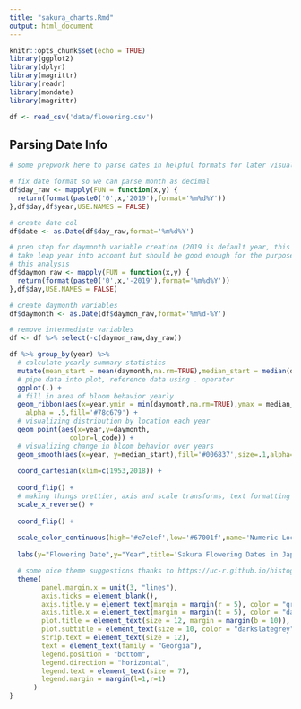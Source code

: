 ```yaml
---
title: "sakura_charts.Rmd"
output: html_document
---
```


```r
knitr::opts_chunk$set(echo = TRUE)
library(ggplot2)
library(dplyr)
library(magrittr)
library(readr)
library(mondate)
library(magrittr)

df <- read_csv('data/flowering.csv')

```
## Parsing Date Info
```r
# some prepwork here to parse dates in helpful formats for later visualization

# fix date format so we can parse month as decimal
df$day_raw <- mapply(FUN = function(x,y) {
  return(format(paste0('0',x,'2019'),format='%m%d%Y'))
},df$day,df$year,USE.NAMES = FALSE) 

# create date col
df$date <- as.Date(df$day_raw,format='%m%d%Y')

# prep step for daymonth variable creation (2019 is default year, this doesn't
# take leap year into account but should be good enough for the purpose of 
# this analysis
df$daymon_raw <- mapply(FUN = function(x,y) {
  return(format(paste0('0',x,'-2019'),format='%m%d%Y'))
},df$day,USE.NAMES = FALSE) 

# create daymonth variables
df$daymonth <- as.Date(df$daymon_raw,format='%m%d-%Y')

# remove intermediate variables
df <- df %>% select(-c(daymon_raw,day_raw))
```

```r

df %>% group_by(year) %>% 
  # calculate yearly summary statistics
  mutate(mean_start = mean(daymonth,na.rm=TRUE),median_start = median(daymonth,na.rm = TRUE)) %>% {
  # pipe data into plot, reference data using . operator
  ggplot(.) +
  # fill in area of bloom behavior yearly
  geom_ribbon(aes(x=year,ymin = min(daymonth,na.rm=TRUE),ymax = median_start),
    alpha = .5,fill='#78c679') +
  # visualizing distribution by location each year
  geom_point(aes(x=year,y=daymonth,
               color=l_code)) + 
  # visualizing change in bloom behavior over years
  geom_smooth(aes(x=year, y=median_start),fill='#006837',size=.1,alpha=1) +
      
  coord_cartesian(xlim=c(1953,2018)) +
      
  coord_flip() +
  # making things prettier, axis and scale transforms, text formatting
  scale_x_reverse() + 
      
  coord_flip() + 
      
  scale_color_continuous(high='#e7e1ef',low='#67001f',name='Numeric Location Code') +
      
  labs(y="Flowering Date",y="Year",title='Sakura Flowering Dates in Japan: 1953 to 2018',subtitle="Median flowering date for sakura earlier in recent years") +

  # some nice theme suggestions thanks to https://uc-r.github.io/histograms
  theme(
        panel.margin.x = unit(3, "lines"),
        axis.ticks = element_blank(),
        axis.title.y = element_text(margin = margin(r = 5), color = "grey50"),
        axis.title.x = element_text(margin = margin(t = 5), color = "darkslategrey"),
        plot.title = element_text(size = 12, margin = margin(b = 10)),
        plot.subtitle = element_text(size = 10, color = "darkslategrey", margin = margin(b = 15)),
        strip.text = element_text(size = 12),
        text = element_text(family = "Georgia"),
        legend.position = "bottom",
        legend.direction = "horizontal",
        legend.text = element_text(size = 7),
        legend.margin = margin(l=1,r=1)
      )
}
```
